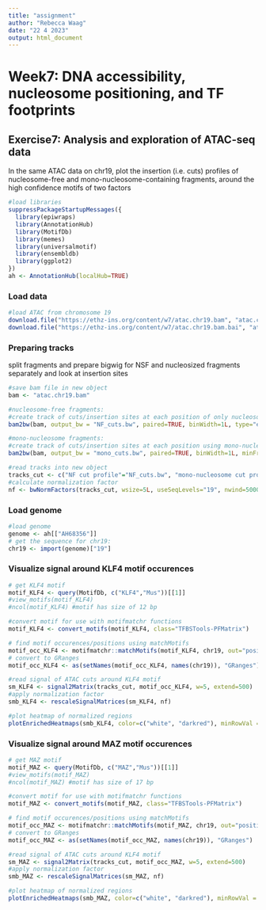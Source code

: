 ```yaml
---
title: "assignment"
author: "Rebecca Waag"
date: "22 4 2023"
output: html_document
---
```

# Week7: DNA accessibility, nucleosome positioning, and TF footprints

## Exercise7: Analysis and exploration of ATAC-seq data

In the same ATAC data on chr19, plot the insertion (i.e. cuts) profiles of nucleosome-free and mono-nucleosome-containing fragments, around the high confidence motifs of two factors

```r
#load libraries
suppressPackageStartupMessages({
  library(epiwraps)
  library(AnnotationHub)
  library(MotifDb)
  library(memes)
  library(universalmotif)
  library(ensembldb)
  library(ggplot2)
})
ah <- AnnotationHub(localHub=TRUE)
```

### Load data

```r
#load ATAC from chromosome 19
download.file("https://ethz-ins.org/content/w7/atac.chr19.bam", "atac.chr19.bam")
download.file("https://ethz-ins.org/content/w7/atac.chr19.bam.bai", "atac.chr19.bam.bai")
```

### Preparing tracks

split fragments and prepare bigwig for NSF and nucleosized fragments separately and look at insertion sites

```r
#save bam file in new object
bam <- "atac.chr19.bam"

#nucleosome-free fragments:
#create track of cuts/insertion sites at each position of only nucleosome-free fragments
bam2bw(bam, output_bw = "NF_cuts.bw", paired=TRUE, binWidth=1L, type="ends", minFragLength=30, maxFragLength=120, shift=c(4L,-5L), forceSeqlevelsStyle = "Ensembl")

#mono-nucleosome fragments:
#create track of cuts/insertion sites at each position using mono-nucleosome fragments
bam2bw(bam, output_bw = "mono_cuts.bw", paired=TRUE, binWidth=1L, minFragLength=140, maxFragLength=220, type="ends", shift=c(4L,-5L), forceSeqlevelsStyle = "Ensembl")

#read tracks into new object
tracks_cut <- c("NF cut profile"="NF_cuts.bw", "mono-nucleosome cut profile"="mono_cuts.bw")
#calculate normalization factor
nf <- bwNormFactors(tracks_cut, wsize=5L, useSeqLevels="19", nwind=5000L)
```

### Load genome

```r
#load genome
genome <- ah[["AH68356"]]
# get the sequence for chr19:
chr19 <- import(genome)["19"]
```

### Visualize signal around KLF4 motif occurences

```r
# get KLF4 motif
motif_KLF4 <- query(MotifDb, c("KLF4","Mus"))[[1]]
#view_motifs(motif_KLF4)
#ncol(motif_KLF4) #motif has size of 12 bp

#convert motif for use with motifmatchr functions
motif_KLF4 <- convert_motifs(motif_KLF4, class="TFBSTools-PFMatrix")

# find motif occurences/positions using matchMotifs
motif_occ_KLF4 <- motifmatchr::matchMotifs(motif_KLF4, chr19, out="positions", p.cutoff=1e-5)[[1]]
# convert to GRanges
motif_occ_KLF4 <- as(setNames(motif_occ_KLF4, names(chr19)), "GRanges")

#read signal of ATAC cuts around KLF4 motif
sm_KLF4 <- signal2Matrix(tracks_cut, motif_occ_KLF4, w=5, extend=500)
#apply normalization factor
smb_KLF4 <- rescaleSignalMatrices(sm_KLF4, nf)

#plot heatmap of normalized regions
plotEnrichedHeatmaps(smb_KLF4, color=c("white", "darkred"), minRowVal = 5)
```

### Visualize signal around MAZ motif occurences

```r
# get MAZ motif
motif_MAZ <- query(MotifDb, c("MAZ","Mus"))[[1]]
#view_motifs(motif_MAZ)
#ncol(motif_MAZ) #motif has size of 17 bp

#convert motif for use with motifmatchr functions
motif_MAZ <- convert_motifs(motif_MAZ, class="TFBSTools-PFMatrix")

# find motif occurences/positions using matchMotifs
motif_occ_MAZ <- motifmatchr::matchMotifs(motif_MAZ, chr19, out="positions", p.cutoff=1e-5)[[1]]
# convert to GRanges
motif_occ_MAZ <- as(setNames(motif_occ_MAZ, names(chr19)), "GRanges")

#read signal of ATAC cuts around KLF4 motif
sm_MAZ <- signal2Matrix(tracks_cut, motif_occ_MAZ, w=5, extend=500)
#apply normalization factor
smb_MAZ <- rescaleSignalMatrices(sm_MAZ, nf)

#plot heatmap of normalized regions
plotEnrichedHeatmaps(smb_MAZ, color=c("white", "darkred"), minRowVal = 5)
```